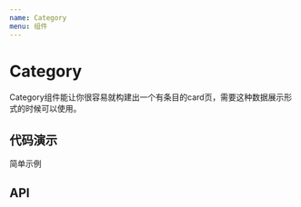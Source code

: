 ```yaml
---
name: Category
menu: 组件
---
```




# Category

Category组件能让你很容易就构建出一个有条目的card页，需要这种数据展示形式的时候可以使用。

## 代码演示

简单示例

<Playground>
    <div id="container">
       <Category originArr = {[
            {browser:"外部浏览器", jobNumber:"工号", plugins:"插件",name: "张三", letter:'Z'},
            {browser:"外部浏览器", jobNumber:"工号", plugins:"插件", name: "张er", letter:'Z'},
            {browser:"外部浏览器", jobNumber:"工号", plugins:"插件", name: "张er", letter:'Z'},
            {jobNumber:"工号", plugins:"插件", name: "安康", letter:'A'},
            {browser:"外部浏览器", plugins:"插件", name: "Alice", letter:'A'},
            {browser:"外部浏览器", jobNumber:"工号", plugins:"插件", name: "张er", letter:'Z'},
            {browser:"外部浏览器", jobNumber:"工号", plugins:"插件", name: "汤姆", letter:'T'},
            {browser:"外部浏览器", jobNumber:"工号", plugins:"插件", name: "张er", letter:'Z'},
            {browser:"外部浏览器", jobNumber:"工号", name: "+1", letter:'+'},
            {browser:"外部浏览器", jobNumber:"工号", plugins:"插件", name: "_name", letter:'_'},
            {browser:"外部浏览器", jobNumber:"工号", plugins:"插件", name: "123", letter:'1'},
            {browser:"外部浏览器", jobNumber:"工号", plugins:"插件", name: "北部湾", letter:'B'},
            {browser:"外部浏览器", jobNumber:"工号", plugins:"插件", name: "诚泰财产", letter:'C'},
            {browser:"外部浏览器", jobNumber:"工号", plugins:"插件", name: "长江财产", letter:'C'},
            {browser:"外部浏览器", jobNumber:"工号", plugins:"插件", name: "长安", letter:'C'},
            {browser:"外部浏览器", jobNumber:"工号", plugins:"插件", name: "大地", letter:'D'},
            {browser:"外部浏览器", jobNumber:"工号", plugins:"插件", name: "都邦", letter:'D'},
            {browser:"外部浏览器", jobNumber:"工号", plugins:"插件", name: "鼎和地产", letter:'D'},
            {browser:"外部浏览器", jobNumber:"工号", plugins:"插件", name: "大地B2B", letter:'D'},
            {browser:"外部浏览器", jobNumber:"工号", plugins:"插件", name: "鄂尔多斯", letter:'E'},
            {browser:"外部浏览器", jobNumber:"工号", plugins:"插件", name: "福建", letter:'F'},
            {browser:"外部浏览器", jobNumber:"工号", plugins:"插件", name: "高德", letter:'G'},
            {browser:"外部浏览器", jobNumber:"工号", plugins:"插件", name: "哈尔滨", letter:'H'},
            {browser:"外部浏览器", jobNumber:"工号", plugins:"插件", name: "江西", letter:'J'},
            {browser:"外部浏览器", jobNumber:"工号", plugins:"插件", name: "克隆", letter:'K'},
            {browser:"外部浏览器", jobNumber:"工号", plugins:"插件", name: "梁山", letter:'L'},
            {browser:"外部浏览器", jobNumber:"工号", plugins:"插件", name: "模拟", letter:'M'},
            {browser:"外部浏览器", jobNumber:"工号", plugins:"插件", name: "南宁", letter:'N'},
            {browser:"外部浏览器", jobNumber:"工号", plugins:"插件", name: "欧亚", letter:'O'},
            {browser:"外部浏览器", jobNumber:"工号", plugins:"插件", name: "品牌", letter:'P'},
            {browser:"外部浏览器", jobNumber:"工号", plugins:"插件", name: "签证", letter:'Q'},
            {browser:"外部浏览器", jobNumber:"工号", plugins:"插件", name: "瑞士", letter:'R'},
            {browser:"外部浏览器", jobNumber:"工号", plugins:"插件", name: "四川", letter:'S'},
            {browser:"外部浏览器", jobNumber:"工号", plugins:"插件", name: "武器", letter:'W'},
            {browser:"外部浏览器", obNumber:"工号", plugins:"插件", name: "西安", letter:'X'},
            {browser:"外部浏览器", obNumber:"工号", plugins:"插件", name: "云南", letter:'Y'},
            {browser:"外部浏览器", obNumber:"工号", plugins:"插件", name: "中国", letter:'Z'},
        ]} container="container" />
    </div>
</Playground>

## API

<PropsTable of={Category} />
